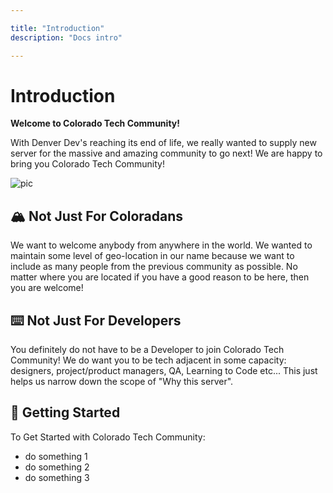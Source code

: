 ```yaml
---

title: "Introduction"
description: "Docs intro"

---
```



# Introduction

**Welcome to Colorado Tech Community!**

With Denver Dev's reaching its end of life, we really wanted to supply new server for the massive and amazing community to go next! We are happy to bring you Colorado Tech Community!

![pic](https://codersera.com/blog/wp-content/uploads/2019/07/BLOG-23-L-3.jpg)

## 🏔️ **Not Just For Coloradans**

We want to welcome anybody from anywhere in the world. We wanted to maintain some level of geo-location in our name because we want to include as many people from the previous community as possible. No matter where you are located if you have a good reason to be here, then you are welcome!

## ⌨️ **Not Just For Developers**

You definitely do not have to be a Developer to join Colorado Tech Community! We do want you to be tech adjacent in some capacity: designers, project/product managers, QA, Learning to Code etc... This just helps us narrow down the scope of "Why this server".

<CenteredImage
  src="https://encrypted-tbn0.gstatic.com/images?q=tbn:ANd9GcSkr4OnWyAHJSNr1ti1Nqcibnzx5rJjZh5SpQ&usqp=CAU"
  animation="grow-shrink"
/>

## **🎉 Getting Started**

To Get Started with Colorado Tech Community:

- do something 1
- do something 2
- do something 3
